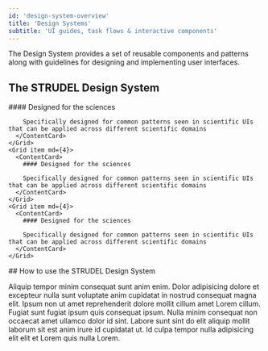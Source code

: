 ```yaml
---
id: 'design-system-overview'
title: 'Design Systems'
subtitle: 'UI guides, task flows & interactive components'
---
```


<Hero>
  The Design System provides a set of reusable components and patterns along with guidelines for designing and implementing user interfaces.

  ## The STRUDEL Design System

  <Grid container spacing={4}>
    <Grid item md={4}>
      <ContentCard>
        #### Designed for the sciences

        Specifically designed for common patterns seen in scientific UIs that can be applied across different scientific domains
      </ContentCard>
    </Grid>
    <Grid item md={4}>
      <ContentCard>
        #### Designed for the sciences

        Specifically designed for common patterns seen in scientific UIs that can be applied across different scientific domains
      </ContentCard>
    </Grid>
    <Grid item md={4}>
      <ContentCard>
        #### Designed for the sciences

        Specifically designed for common patterns seen in scientific UIs that can be applied across different scientific domains
      </ContentCard>
    </Grid>
  </Grid>
</Hero>
<PageContainer>
  ## How to use the STRUDEL Design System

  Aliquip tempor minim consequat sunt anim enim. Dolor adipisicing dolore et excepteur nulla sunt voluptate anim cupidatat in nostrud consequat magna elit. Ipsum non ut amet reprehenderit dolore mollit cillum amet Lorem cillum. Fugiat sunt fugiat ipsum quis consequat ipsum. Nulla minim consequat non occaecat amet ullamco dolor id sint. Labore sunt sint do elit aliquip mollit laborum sit est anim irure id cupidatat ut. Id culpa tempor nulla adipisicing elit elit et Lorem quis nulla Lorem.
</PageContainer>